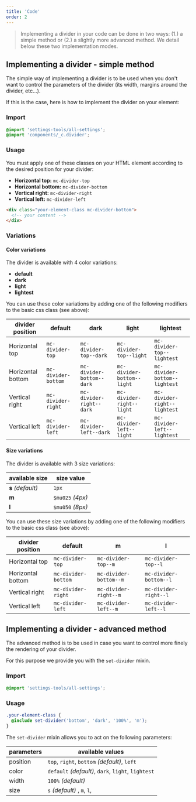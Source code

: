 ```yaml
---
title: 'Code'
order: 2
---
```


> Implementing a divider in your code can be done in two ways: (1.) a simple method or (2.) a slightly more advanced method. We detail below these two implementation modes.

## Implementing a divider - simple method

The simple way of implementing a divider is to be used when you don't want to control the parameters of the divider (its width, margins around the divider, etc...).

If this is the case, here is how to implement the divider on your element:

### Import

```scss
@import 'settings-tools/all-settings';
@import 'components/_c.divider';
```

### Usage

You must apply one of these classes on your HTML element according to the desired position for your divider:

- **Horizontal top:** `mc-divider-top`
- **Horizontal bottom:** `mc-divider-bottom`
- **Vertical right:** `mc-divider-right`
- **Vertical left:** `mc-divider-left`

```html
<div class="your-element-class mc-divider-bottom">
  <!-- your content -->
</div>
```

### Variations

#### Color variations

The divider is available with 4 color variations:

- **default**
- **dark**
- **light**
- **lightest**

You can use these color variations by adding one of the following modifiers to the basic css class (see above):

| divider position  | default             | dark                      | light                      | lightest                      |
| ----------------- | ------------------- | ------------------------- | -------------------------- | ----------------------------- |
| Horizontal top    | `mc-divider-top`    | `mc-divider-top--dark`    | `mc-divider-top--light`    | `mc-divider-top--lightest`    |
| Horizontal bottom | `mc-divider-bottom` | `mc-divider-bottom--dark` | `mc-divider-bottom--light` | `mc-divider-bottom--lightest` |
| Vertical right    | `mc-divider-right`  | `mc-divider-right--dark`  | `mc-divider-right--light`  | `mc-divider-right--lightest`  |
| Vertical left     | `mc-divider-left`   | `mc-divider-left--dark`   | `mc-divider-left--light`   | `mc-divider-left--lightest`   |

<Story id="layout-divider--position" height="500" />

<Story id="layout-divider--colors" height="500" />

#### Size variations

The divider is available with 3 size variations:

| available size    | size value       |
| ----------------- | ---------------- |
| **s** _(default)_ | `1px`            |
| **m**             | `$mu025` _(4px)_ |
| **l**             | `$mu050` _(8px)_ |

You can use these size variations by adding one of the following modifiers to the basic css class (see above):

| divider position  | default             | m                      | l                      |
| ----------------- | ------------------- | ---------------------- | ---------------------- |
| Horizontal top    | `mc-divider-top`    | `mc-divider-top--m`    | `mc-divider-top--l`    |
| Horizontal bottom | `mc-divider-bottom` | `mc-divider-bottom--m` | `mc-divider-bottom--l` |
| Vertical right    | `mc-divider-right`  | `mc-divider-right--m`  | `mc-divider-right--l`  |
| Vertical left     | `mc-divider-left`   | `mc-divider-left--m`   | `mc-divider-left--l`   |

<Story id="layout-divider--sizes" height="400" />

## Implementing a divider - advanced method

The advanced method is to be used in case you want to control more finely the rendering of your divider.

For this purpose we provide you with the `set-divider` mixin.

### Import

```scss
@import 'settings-tools/all-settings';
```

### Usage

```scss
.your-element-class {
  @include set-divider('bottom', 'dark', '100%', 'm');
}
```

The `set-divider` mixin allows you to act on the following parameters:

| parameters | available values                                   |
| ---------- | -------------------------------------------------- |
| position   | `top`, `right`, `bottom` _(default)_, `left`       |
| color      | `default` _(default)_, `dark`, `light`, `lightest` |
| width      | `100%` _(default)_                                 |
| size       | `s` _(default)_ , `m`, `l`,                        |

<br />

<Story id="layout-divider--advanced-mode" height="600" />
